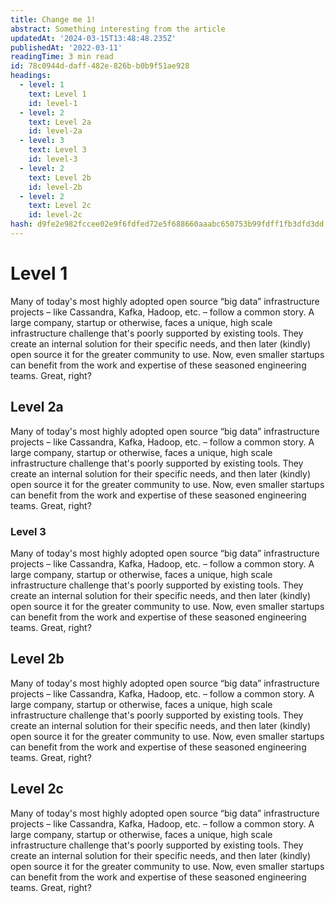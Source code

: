 ```yaml
---
title: Change me 1!
abstract: Something interesting from the article
updatedAt: '2024-03-15T13:48:48.235Z'
publishedAt: '2022-03-11'
readingTime: 3 min read
id: 78c0944d-daff-482e-826b-b0b9f51ae928
headings:
  - level: 1
    text: Level 1
    id: level-1
  - level: 2
    text: Level 2a
    id: level-2a
  - level: 3
    text: Level 3
    id: level-3
  - level: 2
    text: Level 2b
    id: level-2b
  - level: 2
    text: Level 2c
    id: level-2c
hash: d9fe2e982fccee02e9f6fdfed72e5f688660aaabc650753b99fdff1fb3dfd3dd
---
```


# Level 1

Many of today's most highly adopted open source “big data” infrastructure projects – like Cassandra, Kafka, Hadoop, etc. – follow a common story. A large company, startup or otherwise, faces a unique, high scale infrastructure challenge that's poorly supported by existing tools. They create an internal solution for their specific needs, and then later (kindly) open source it for the greater community to use. Now, even smaller startups can benefit from the work and expertise of these seasoned engineering teams. Great, right?

## Level 2a

Many of today's most highly adopted open source “big data” infrastructure projects – like Cassandra, Kafka, Hadoop, etc. – follow a common story. A large company, startup or otherwise, faces a unique, high scale infrastructure challenge that's poorly supported by existing tools. They create an internal solution for their specific needs, and then later (kindly) open source it for the greater community to use. Now, even smaller startups can benefit from the work and expertise of these seasoned engineering teams. Great, right?

### Level 3

Many of today's most highly adopted open source “big data” infrastructure projects – like Cassandra, Kafka, Hadoop, etc. – follow a common story. A large company, startup or otherwise, faces a unique, high scale infrastructure challenge that's poorly supported by existing tools. They create an internal solution for their specific needs, and then later (kindly) open source it for the greater community to use. Now, even smaller startups can benefit from the work and expertise of these seasoned engineering teams. Great, right?

## Level 2b

Many of today's most highly adopted open source “big data” infrastructure projects – like Cassandra, Kafka, Hadoop, etc. – follow a common story. A large company, startup or otherwise, faces a unique, high scale infrastructure challenge that's poorly supported by existing tools. They create an internal solution for their specific needs, and then later (kindly) open source it for the greater community to use. Now, even smaller startups can benefit from the work and expertise of these seasoned engineering teams. Great, right?

## Level 2c

Many of today's most highly adopted open source “big data” infrastructure projects – like Cassandra, Kafka, Hadoop, etc. – follow a common story. A large company, startup or otherwise, faces a unique, high scale infrastructure challenge that's poorly supported by existing tools. They create an internal solution for their specific needs, and then later (kindly) open source it for the greater community to use. Now, even smaller startups can benefit from the work and expertise of these seasoned engineering teams. Great, right?
